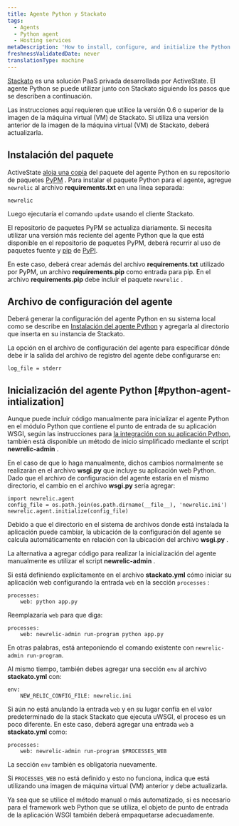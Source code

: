 ```yaml
---
title: Agente Python y Stackato
tags:
  - Agents
  - Python agent
  - Hosting services
metaDescription: 'How to install, configure, and initialize the Python agent with ActiveState''s Stackato solution.'
freshnessValidatedDate: never
translationType: machine
---
```


[Stackato](http://www.activestate.com/cloud) es una solución PaaS privada desarrollada por ActiveState. El agente Python se puede utilizar junto con Stackato siguiendo los pasos que se describen a continuación.

Las instrucciones aquí requieren que utilice la versión 0.6 o superior de la imagen de la máquina virtual (VM) de Stackato. Si utiliza una versión anterior de la imagen de la máquina virtual (VM) de Stackato, deberá actualizarla.

## Instalación del paquete

ActiveState [aloja una copia](http://code.activestate.com/pypm/newrelic/) del paquete del agente Python en su repositorio de paquetes [PyPM](http://code.activestate.com/pypm) . Para instalar el paquete Python para el agente, agregue `newrelic` al archivo <DoNotTranslate>**requirements.txt**</DoNotTranslate> en una línea separada:

```
newrelic
```

Luego ejecutaría el comando `update` usando el cliente Stackato.

El repositorio de paquetes PyPM se actualiza diariamente. Si necesita utilizar una versión más reciente del agente Python que la que está disponible en el repositorio de paquetes PyPM, deberá recurrir al uso de paquetes fuente y [pip](http://www.pip-installer.org/en/latest/) de [PyPI](http://pypi.python.org).

En este caso, deberá crear además del archivo <DoNotTranslate>**requirements.txt**</DoNotTranslate> utilizado por PyPM, un archivo <DoNotTranslate>**requirements.pip**</DoNotTranslate> como entrada para pip. En el archivo <DoNotTranslate>**requirements.pip**</DoNotTranslate> debe incluir el paquete `newrelic` .

## Archivo de configuración del agente

Deberá generar la configuración del agente Python en su sistema local como se describe en [Instalación del agente Python](/docs/agents/python-agent/installation-and-configuration/python-agent-installation) y agregarla al directorio que inserta en su instancia de Stackato.

La opción en el archivo de configuración del agente para especificar dónde debe ir la salida del archivo de registro del agente debe configurarse en:

```
log_file = stderr
```

## Inicialización del agente Python [#python-agent-intialization]

Aunque puede incluir código manualmente para inicializar el agente Python en el módulo Python que contiene el punto de entrada de su aplicación WSGI, según las instrucciones para [la integración con su aplicación Python](/docs/agents/python-agent/installation-and-configuration/python-agent-integration), también está disponible un método de inicio simplificado mediante el script <DoNotTranslate>**newrelic-admin**</DoNotTranslate> .

En el caso de que lo haga manualmente, dichos cambios normalmente se realizarán en el archivo <DoNotTranslate>**wsgi.py**</DoNotTranslate> que incluye su aplicación web Python. Dado que el archivo de configuración del agente estaría en el mismo directorio, el cambio en el archivo <DoNotTranslate>**wsgi.py**</DoNotTranslate> sería agregar:

```
import newrelic.agent
config_file = os.path.join(os.path.dirname(__file__), 'newrelic.ini')
newrelic.agent.initialize(config_file)
```

Debido a que el directorio en el sistema de archivos donde está instalada la aplicación puede cambiar, la ubicación de la configuración del agente se calcula automáticamente en relación con la ubicación del archivo <DoNotTranslate>**wsgi.py**</DoNotTranslate> .

La alternativa a agregar código para realizar la inicialización del agente manualmente es utilizar el script <DoNotTranslate>**newrelic-admin**</DoNotTranslate> .

Si está definiendo explícitamente en el archivo <DoNotTranslate>**stackato.yml**</DoNotTranslate> cómo iniciar su aplicación web configurando la entrada `web` en la sección `processes` :

```
processes:
    web: python app.py
```

Reemplazaría `web` para que diga:

```
processes:
    web: newrelic-admin run-program python app.py
```

En otras palabras, está anteponiendo el comando existente con `newrelic-admin run-program`.

Al mismo tiempo, también debes agregar una sección `env` al archivo <DoNotTranslate>**stackato.yml**</DoNotTranslate> con:

```
env:
    NEW_RELIC_CONFIG_FILE: newrelic.ini
```

Si aún no está anulando la entrada `web` y en su lugar confía en el valor predeterminado de la stack Stackato que ejecuta uWSGI, el proceso es un poco diferente. En este caso, deberá agregar una entrada `web` a <DoNotTranslate>**stackato.yml**</DoNotTranslate> como:

```
processes:
    web: newrelic-admin run-program $PROCESSES_WEB
```

La sección `env` también es obligatoria nuevamente.

Si `PROCESSES_WEB` no está definido y esto no funciona, indica que está utilizando una imagen de máquina virtual (VM) anterior y debe actualizarla.

Ya sea que se utilice el método manual o más automatizado, si es necesario para el framework web Python que se utiliza, el objeto de punto de entrada de la aplicación WSGI también deberá empaquetarse adecuadamente.